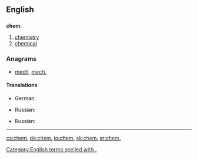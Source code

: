 {{also|chem|Chem.|chem-}}
==English==

==={{abbreviation-old|en}}===
'''chem.'''

# [[chemistry]]
# [[chemical]]

===Anagrams===
* [[mech#English|mech]], [[mech.#English|mech.]]

====Translations====
{{trans-top|chemistry}}
* German: {{t|de|Chem.}}
{{trans-mid}}
* Russian: {{t|ru|хим.|tr=xim.}}
{{trans-bottom}}

{{trans-top|chemical}}
* Russian: {{t|ru|хим.|tr=xim.}}
{{trans-mid}}
{{trans-bottom}}

[[Category:English terms spelled with .]]
----

[[cs:chem.]]
[[de:chem.]]
[[io:chem.]]
[[sk:chem.]]
[[sr:chem.]]